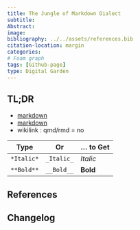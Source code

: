 ```yaml
---
title: The Jungle of Markdown Dialect
subtitle:
Abstract:
image:
bibliography: ../../assets/references.bib
citation-location: margin
categories:
# Foam graph
tags: [Github-page]
type: Digital Garden
---
```


::: {.callout-tip}

## TL;DR

:::

- [markdown](../../second-brain/markdown.qmd)
- [markdown](../../second-brain/markdown-pandoc.qmd)
- wikilink : qmd/rmd = no

|Type|	Or	|… to Get|
|----|------|--------|
| `*Italic*` |	`_Italic_`	| _Italic_
| `**Bold**` | `__Bold__` | **Bold**
##

## References

## Changelog

:::{.callout-note}

:::
